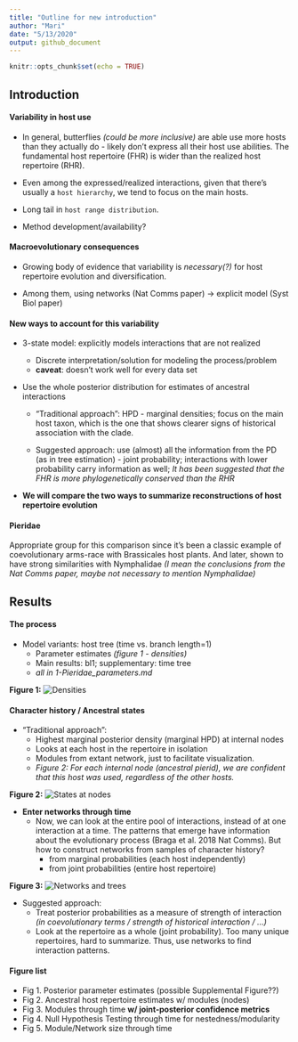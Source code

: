 ```yaml
---
title: "Outline for new introduction"
author: "Mari"
date: "5/13/2020"
output: github_document
---
```


```r
knitr::opts_chunk$set(echo = TRUE)
```

## Introduction

#### Variability in host use

- In general, butterflies *(could be more inclusive)* are able use more hosts than they actually do - likely don't express all their host use abilities.
The fundamental host repertoire (FHR) is wider than the realized host repertoire (RHR).  

- Even among the expressed/realized interactions, given that there's usually a `host hierarchy`, we tend to focus on the main hosts.

- Long tail in `host range distribution`.

- Method development/availability?

#### Macroevolutionary consequences

- Growing body of evidence that variability is *necessary(?)* for host repertoire evolution and diversification. 

- Among them, using networks (Nat Comms paper) -> explicit model (Syst Biol paper)

#### New ways to account for this variability  

- 3-state model: explicitly models interactions that are not realized

  - Discrete interpretation/solution for modeling the process/problem
  - **caveat**: doesn't work well for every data set

- Use the whole posterior distribution for estimates of ancestral interactions

  - "Traditional approach": HPD - marginal densities; focus on the main host taxon, 
  which is the one that shows clearer signs of historical association with the clade.
  
  - Suggested approach: use (almost) all the information from the PD (as in tree estimation) - 
  joint probability; interactions with lower probability carry information as well;
  *It has been suggested that the FHR is more phylogenetically conserved than the RHR*
  
- **We will compare the two ways to summarize reconstructions of host repertoire evolution**

#### Pieridae

Appropriate group for this comparison since it's been a classic example of coevolutionary arms-race
with Brassicales host plants. And later, shown to have strong similarities with Nymphalidae
*(I mean the conclusions from the Nat Comms paper, maybe not necessary to mention Nymphalidae)*


## Results

#### The process

- Model variants: host tree (time vs. branch length=1)
    - Parameter estimates *(figure 1 - densities)*
    - Main results: bl1; supplementary: time tree
    - *all in 1-Pieridae_parameters.md*

**Figure 1:**
![Densities](./1-Pieridae_parameters_files/figure-gfm/densities-1.png)

#### Character history / Ancestral states

- "Traditional approach": 
  - Highest marginal posterior density (marginal HPD) at internal nodes  
  - Looks at each host in the repertoire in isolation
  - Modules from extant network, just to facilitate visualization.
  - *Figure 2: For each internal node (ancestral pierid), we are confident that this host was used, regardless of the other hosts.*
  

**Figure 2:**
![States at nodes](./edited_figures/Fig2.png)


- **Enter networks through time**
  - Now, we can look at the entire pool of interactions, instead of at one interaction at a time. The patterns that emerge have information about the evolutionary process (Braga et al. 2018 Nat Comms). But how to construct networks from samples of character history?
    - from marginal probabilities (each host independently)
    - from joint probabilities (entire host repertoire)

**Figure 3:**
![Networks and trees](./edited_figures/Fig3.png)

- Suggested approach: 
  - Treat posterior probabilities as a measure of strength of interaction *(in coevolutionary terms / strength of historical interaction / ...)*
  - Look at the repertoire as a whole (joint probability). Too many unique repertoires, hard to summarize. Thus, use networks to find interaction patterns.
  
  
#### Figure list
- Fig 1. Posterior parameter estimates (possible Supplemental Figure??)
- Fig 2. Ancestral host repertoire estimates w/ modules (nodes) 
- Fig 3. Modules through time **w/ joint-posterior confidence metrics**
- Fig 4. Null Hypothesis Testing through time for nestedness/modularity
- Fig 5. Module/Network size through time







